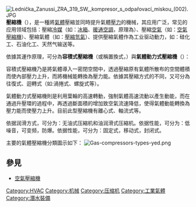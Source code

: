 {{otheruses|subject=通用的压缩气体的设备|other=应用于[[燃气涡轮发动机|燃气涡轮发动机]]的压缩气体的设备|压气机}}
{{Expand language|1=en|time=2021-05-21T07:41:48+00:00}}
[[File:Lednička_Zanussi_ZRA_319_SW,_kompresor_s_odpařovací_miskou_(002).JPG|thumb]]
'''壓縮機'''（{{lang-en|Compressor}}），是一種將[[氣體|氣體]]壓縮並同時提升氣體[[壓力|壓力]]的機械，其应用广泛，常见的应用领域包括：壓縮[[冷媒|冷媒]]（如：[[冰箱|冰箱]]、[[暖通空調|暖通空調]]，原理為{{le|熱泵與製冷循環|Heat pump and refrigeration cycle}}）、壓縮[[空氣|空氣]]（如：[[空氣壓縮機|空氣壓縮機]]）、壓縮氣體（如：[[壓縮氫氣|壓縮氫氣]]）、提供壓縮氣體作為工业驱动動力，如：硅化工、石油化工、天然气输送等。

依據其運作原理，可分為'''容積式壓縮機'''（或稱置換式，{{lang-en|positive-displacement}}）與'''氣體動力式壓縮機'''（{{lang-en|aerodynamic}}）：

容積式壓縮機乃是將氣體導入一密閉空間中，透過壓縮原有氣體所散布的空間體積而使內部壓力上升，而將機械能轉換為壓力能。依據其壓縮方式的不同，又可分為往復式、迴轉式（如:渦捲式、螺旋式等）。

氣體動力式壓縮機則是利用葉輪的高速轉動，強制氣體高速流動以產生動能，而在通過升壓環的過程中，再透過斷面積的增加致空氣流速降低，使得氣體動能轉換為壓力能而使壓力上升。目前此型壓縮機有離心式、軸流式等。

依据润滑方式，可分为：无油式压縮机和油润滑式压縮机。依据性能，可分为：低噪音，可变频，防爆。依据性能，可分为：固定式，移动式，封闭式。


主要的氣體壓縮機分類圖示如下：
[[File:Gas-compressors-types-yed.png|frame]]

== 參見 ==
* [[空氣壓縮機|空氣壓縮機]]

{{暖通空調}}
{{Tech-stub}}
{{Authority control}}
[[Category:HVAC|Category:HVAC]]
[[Category:机械|Category:机械]]
[[Category:压缩机|Category:压缩机]]
[[Category:工業氣體|Category:工業氣體]]
[[Category:潛水裝備|Category:潛水裝備]]